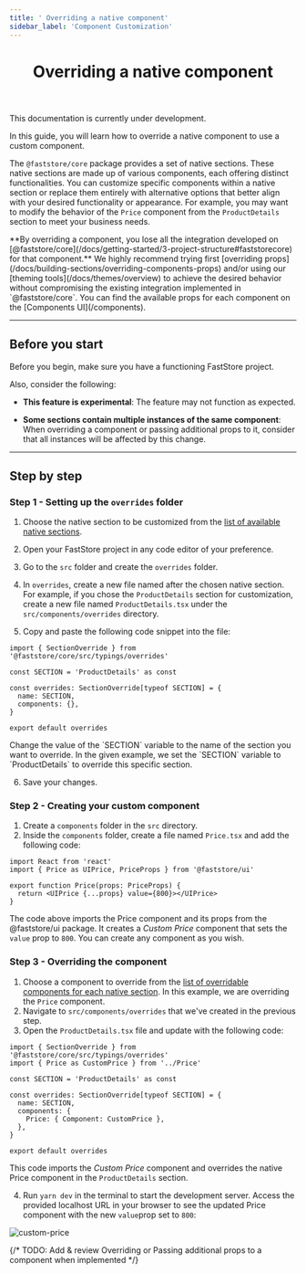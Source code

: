 ```yaml
---
title: ' Overriding a native component'
sidebar_label: 'Component Customization'
---
```



<header>

# Overriding a native component

</header>

<Callout type="warning" emoji="⚠️">
  This documentation is currently under development.
</Callout>

In this guide, you will learn how to override a native component to use a custom component.

The `@faststore/core` package provides a set of native sections. These native sections are made up of various components, each offering distinct functionalities. You can customize specific components within a native section or replace them entirely with alternative options that better align with your desired functionality or appearance. For example, you may want to modify the behavior of the `Price` component from the `ProductDetails` section to meet your business needs.

<Callout type="warning" emoji="⚠️">
  **By overriding a component, you lose all the integration developed on
  [@faststore/core](/docs/getting-started/3-project-structure#faststorecore) for
  that component.** We highly recommend trying first [overriding
  props](/docs/building-sections/overriding-components-props) and/or using our
  [theming tools](/docs/themes/overview) to achieve the desired behavior without
  compromising the existing integration implemented in `@faststore/core`. You
  can find the available props for each component on the [Components
  UI](/components).
</Callout>

---

## Before you start

Before you begin, make sure you have a functioning FastStore project.

Also, consider the following:

- **This feature is experimental**: The feature may not function as expected.

- **Some sections contain multiple instances of the same component**: When overriding a component or passing additional props to it, consider that all instances will be affected by this change.

---

## Step by step

### Step 1 - Setting up the `overrides` folder

1. Choose the native section to be customized from the [list of available native sections](/docs/reference-guides/list-of-native-sections).
2. Open your FastStore project in any code editor of your preference.
3. Go to the `src` folder and create the `overrides` folder.
4. In `overrides`, create a new file named after the chosen native section. For example, if you chose the `ProductDetails` section for customization, create a new file named `ProductDetails.tsx` under the `src/components/overrides` directory.

5. Copy and paste the following code snippet into the file:

```tsx
import { SectionOverride } from '@faststore/core/src/typings/overrides'

const SECTION = 'ProductDetails' as const

const overrides: SectionOverride[typeof SECTION] = {
  name: SECTION,
  components: {},
}

export default overrides
```

<Callout type="warning" emoji="⚠️">
  Change the value of the `SECTION` variable to the name of the section you want
  to override. In the given example, we set the `SECTION` variable to
  `ProductDetails` to override this specific section.
</Callout>

6. Save your changes.

### Step 2 - Creating your custom component

1. Create a `components` folder in the `src` directory.
2. Inside the `components` folder, create a file named `Price.tsx` and add the following code:

```tsx
import React from 'react'
import { Price as UIPrice, PriceProps } from '@faststore/ui'

export function Price(props: PriceProps) {
  return <UIPrice {...props} value={800}></UIPrice>
}
```

The code above imports the Price component and its props from the @faststore/ui package. It creates a _Custom Price_ component that sets the `value` prop to `800`. You can create any component as you wish.

### Step 3 - Overriding the component

1. Choose a component to override from the [list of overridable components for each native section](/docs/reference-guides/list-of-native-sections). In this example, we are overriding the `Price` component.
2. Navigate to `src/components/overrides` that we've created in the previous step.
3. Open the `ProductDetails.tsx` file and update with the following code:

```tsx
import { SectionOverride } from '@faststore/core/src/typings/overrides'
import { Price as CustomPrice } from '../Price'

const SECTION = 'ProductDetails' as const

const overrides: SectionOverride[typeof SECTION] = {
  name: SECTION,
  components: {
    Price: { Component: CustomPrice },
  },
}

export default overrides
```

This code imports the _Custom Price_ component and overrides the native Price component in the `ProductDetails` section.

4. Run `yarn dev` in the terminal to start the development server. Access the provided localhost URL in your browser to see the updated Price component with the new `value`prop set to `800`:

![custom-price](https://vtexhelp.vtexassets.com/assets/docs/src/custom-price___c203101c038f09191e735fd0d8c1d13e.png)

{/* TODO: Add & review Overriding or Passing additional props to a component when implemented */}
